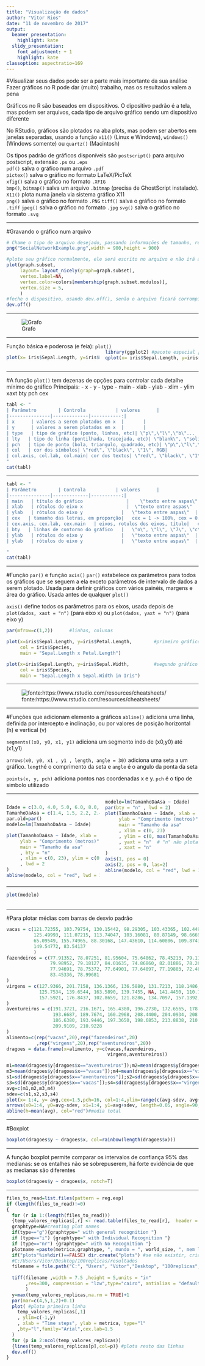 ```yaml
---
title: "Visualização de dados"
author: "Vitor Rios"
date: "11 de novembro de 2017"
output:
  beamer_presentation:
    highlight: kate
  slidy_presentation:
    font_adjustment: + 1
    highlight: kate
classoption: aspectratio=169
---
```

#Visualizar seus dados pode ser a parte mais importante da  sua análise
Fazer gráficos no R pode dar (muito) trabalho, mas os resultados valem a pena  

Gráficos no R são baseados em dispositivos. O dipositivo padrão é a tela, mas podem ser arquivos, cada tipo de arquivo gráfico sendo um dispositivo diferente

No RStudio, gráficos são plotados na aba plots, mas podem ser abertos em janelas separadas, usando a função `x11()` (Linux e Windows), `windows()` (Windows somente) ou `quartz()` (Macintosh)


Os tipos padrão de gráficos disponíveis são
`postscript()` para arquivo postscript, extensão `.ps` ou `.eps`  
`pdf()` salva o gráfico num arquivo `.pdf`  
`pictex()` salva o gráfico no formato LaTeX/PicTeX  
`xfig()` salva o gráfico no formato `.XFIG`  
`bmp()`, `bitmap()` salva um arquivo `.bitmap` (precisa de GhostScript instalado).  
`X11()` plota numa janela via sistema gráfico X11  
`png()` salva o gráfico no formato `.PNG`
`tiff()` salva o gráfico no formato `.tiff` 
`jpeg()` salva o gráfico no formato `.jpg` 
`svg()` salva o gráfico no formato `.svg`  
<style>
  .col2 {
    columns: 2 200px;         /* number of columns and width in pixels*/
    -webkit-columns: 2 200px; /* chrome, safari */
    -moz-columns: 2 200px;    /* firefox */
  }
  .col3 {
    columns: 3 100px;
    -webkit-columns: 3 100px;
    -moz-columns: 3 100px;
  }
</style>
***
#Gravando o gráfico num arquivo
```r
# Chame o tipo de arquivo desejado, passando informações de tamanho, resolução, tipo de fonte, e nome de arquivo
png("SocialNetworkExample.png",width = 900,height = 900)

#plote seu gráfico normalmente, ele será escrito no arquivo e não irá aparecer na tela
plot(graph.subset,
     layout= layout_nicely(graph=graph.subset),
     vertex.label=NA,
     vertex.color=colors[membership(graph.subset.modulos)],
     vertex.size = 5,
     )
#feche o dispositivo, usando dev.off(), senão o arquivo ficará corrompido
dev.off()
```
***
![Grafo](..//..//figuras/grafo.png)

***

Função básica e poderosa (e feia): `plot()`
<div class="col2">
```r
plot(x= iris$Sepal.Length, y=iris$Petal.Length,col=iris$Species)
```

```r
library(ggplot2) #pacote especial para fazer graficos, com interface mais amigavel
qplot(x= iris$Sepal.Length, y=iris$Petal.Length, color=iris$Species)
```
</div>
***
#A função `plot()` tem dezenas de opções para controlar cada detalhe mínimo do gráfico
Principais:
- x
- y
- type
- main
- xlab
- ylab
- xlim
- ylim
xaxt
bty
pch
cex


```r
tabl <- "  
| Parâmetro        | Controla           | valores      |
|---------------|-------------|-----------:|
| x      | valores a serem plotados em x  |       |
| y      | valores a serem plotados em x  |       |
| type   | tipo de gráfico (ponto, linhas, etc)| \"p\",\"l\",\"b\"... |
| lty   | tipo de linha (pontilhada, tracejada, etc)| \"blank\", \"solid\", \"dashed\", \"dotted\", \"dotdash\", \"longdash\", ou \"twodash\" |
| pch   | tipo de ponto (bola, triangulo, quadrado, etc)| \"p\",\"l\",\"b\"... |
| col   | cor dos símbolos| \"red\", \"black\", \"1\", RGB|
| col.axis, col.lab, col.main| cor dos textos| \"red\", \"black\", \"1\", RGB|
"
cat(tabl)
```

***
```r
tabl <- "  
| Parâmetro        | Controla           | valores      |
|---------------|-------------|-----------:|
| main   | título do gráfico                |    \"texto entre aspas\" |
| xlab   | rótulos do eixo x                |  \"texto entre aspas\"  |
| ylab   | rótulos do eixo y              |   \"texto entre aspas\"  |
| cex   | tamanho das letras, em proporção|   cex = 1 -> 100%, cex = 0.5 ->50%, etc  |
| cex.axis, cex.lab, cex.main   | eixos, rotulos dos eixos, título|   cex.axis = 1 -> 100%, cex.axis = 0.5 ->50%, etc  |
| bty   | linhas de contorno do gráfico   |   \"o\", \"l\", \"7\", \"c\", \"u\",  \"]\", \"n\"  |
| ylab   | rótulos do eixo y              |   \"texto entre aspas\"  |
| ylab   | rótulos do eixo y              |   \"texto entre aspas\"  |

"
cat(tabl)
```

***
#Função `par()` e função `axis()`
`par()` estabelece os parâmetros para todos os gráficos que se seguem a ela exceto parâmetros de intervalo de dados a serem plotado. Usada para definir gráficos com vários painéis, margens e área do gráfico. Usada antes de qualquer `plot()`

`axis()` define todos os parâmetros para os eixos, usada depois de `plot(dados, xaxt = "n")` (para eixo x) ou `plot(dados, yaxt = "n")` (para eixo y) 
```r
par(mfrow=c(1,2))      #linhas, colunas

plot(x=iris$Sepal.Length, y=iris$Petal.Length,        #primeiro gráfico
     col = iris$Species,                          
     main = "Sepal.Length x Petal.Length")     

plot(x=iris$Sepal.Length, y=iris$Sepal.Width,         #segundo gráfico
     col = iris$Species,                          
     main = "Sepal.Length x Sepal.Width in Iris")      
```

***
![fonte:https://www.rstudio.com/resources/cheatsheets/](..//..//figuras/plotAreas.png)

***
#Funções que adicionam elemento a gráficos
`abline()` adiciona uma linha, definida por intercepto e inclinação, ou por valores de posição horizontal (h)  e vertical (v)  


`segments((x0, y0, x1, y1)`  adiciona um segmento indo de (x0,y0) até (x1,y1)  


`arrows(x0, y0, x1 , y1 , length, angle = 30)` adiciona uma seta a um gráfico. `length`é o comprimento da seta e `angle` é o angulo da ponta da seta  


`points(x, y, pch)` adiciona pontos nas coordenadas x e y. `pch` é o tipo de simbolo utilizado  

***
<div class="col2">
```r
Idade = c(3.0, 4.0, 5.0, 6.0, 8.0, 9.0, 10.0, 11.0, 12.0, 14.0, 15.0, 16.0, 17.0)
TamanhoDaAsa = c(1.4, 1.5, 2.2, 2.4, 3.1, 3.2, 3.2, 3.9, 4.1, 4.7, 4.5, 5.2, 5.0)
par.old=par()
modelo=lm(TamanhoDaAsa ~ Idade)
```

```r
plot(TamanhoDaAsa ~ Idade, xlab = "Idade (décadas)",  
     ylab = "Comprimento (metros)",  
     main = "Tamanho da asa"  
     , bty = "n"  
     , xlim = c(0, 23), ylim = c(0, max(TamanhoDaAsa))  
     , lwd = 2  
)  
abline(modelo, col = "red", lwd = 2) 
```

```r
modelo=lm(TamanhoDaAsa ~ Idade)
par(bty = "n" , lwd = 2)
plot(TamanhoDaAsa ~ Idade, xlab = "Idade (décadas)",  
     ylab = "Comprimento (metros)",  
     main = "Tamanho da asa"  
     , xlim = c(0, 23)  
     , ylim = c(0, max(TamanhoDaAsa)) 
     , yaxt = "n"  # "n" não plota o eixo, pois iremos alterá-lo com axis()
     , xaxt = "n"
)  
axis(1, pos = 0)  
axis(2, pos = 0, las=2)  
abline(modelo, col = "red", lwd = 2) 
```
</div>

***
```r
plot(modelo)  
 
```

***
#Para plotar médias com barras de desvio padrão

```r
vacas = c(121.72355, 103.79754, 130.15442, 98.29305, 103.43365, 102.44998,
          125.49993, 111.07215, 113.74047, 103.16081, 80.87149, 98.66692,
          65.09549, 155.74965, 88.30168, 147.43610, 114.60806, 109.87433,
          149.54772, 83.54137
          )
fazendeiros = c(77.91352, 78.07251, 81.95604, 75.64862, 78.45213, 79.11058,
                79.98952, 79.18127, 84.01635, 74.86860, 82.01886, 78.26936,
                77.94691, 78.75372, 77.64901, 77.64097, 77.19803, 72.48175,
                83.45336, 78.99681
)
virgens = c(127.9366, 201.7158, 136.1366, 136.5880, 131.7213, 118.1486, 
            125.7534, 139.6544, 163.5890, 139.7455, NA, 141.4450, 110.7311,
            157.5921, 176.8437, 102.8659, 121.8286, 134.7097, 157.1392, 166.7133
)
aventureiros = c(191.3721, 216.1671, 165.4380, 196.2730, 172.6565, 178.2955,
                 193.6687, 189.7674, 160.2968, 208.4400, 204.0934, 208.1798,
                 186.6380, 193.9446, 197.3650, 198.6853, 213.8838, 210.1881,
                 209.9109, 210.9228
)
alimento=c(rep("vacas",20),rep("fazendeiros",20)
           ,rep("virgens",20),rep("aventureiros",20))
dragoes = data.frame(x=alimento, y=c(vacas,fazendeiros,
                                     virgens,aventureiros))
```

```r
m1=mean(dragoes$y[dragoes$x=="aventureiros"]);m2=mean(dragoes$y[dragoes$x=="fazendeiros"])
m3=mean(dragoes$y[dragoes$x=="vacas"]);m4=mean(dragoes$y[dragoes$x=="virgens"],na.rm = T)
s1=sd(dragoes$y[dragoes$x=="aventureiros"]);s2=sd(dragoes$y[dragoes$x=="fazendeiros"])
s3=sd(dragoes$y[dragoes$x=="vacas"]);s4=sd(dragoes$y[dragoes$x=="virgens"],na.rm = T)
avg=c(m1,m2,m3,m4)
sdev=c(s1,s2,s3,s4)
plot(x= 1:4, y= avg,cex=1.5,pch=16, col=1:4,ylim=range(c(avg-sdev, avg+sdev)))
arrows(x0=1:4, y0=avg-sdev, x1=1:4, y1=avg+sdev, length=0.05, angle=90, code=3)
abline(h=mean(avg), col="red")#media total
```


***
#Boxplot

```r
boxplot(dragoes$y ~ dragoes$x, col=rainbow(length(dragoes$x)))
```

***
A função boxplot permite comparar os intervalos de confiança 95% das medianas: se os entalhes não se sobrepuserem, há forte evidência de que as medianas são diferentes
```r
boxplot(dragoes$y ~ dragoes$x, notch=T)
```

***
```r
files_to_read=list.files(pattern = reg.exp)
if (length(files_to_read)!=0)
{
  for (r in 1:(length(files_to_read)))
  {temp_valores_replicas[,r] <- read.table(files_to_read[r],  header = FALSE)}
  graphtype=NA#creating plot names
  if(type=="g"){graphtype=" with general recognition "}
  if (type=="i") {graphtype=" with Individual Recognition "}
  if (type=="nr") {graphtype=" with No Recognition "}
  plotname =paste(metrica,graphtype, ", mundo = ", world_size, ", mem length = ", as.numeric(mem_length), ", mem modifier = ", as.numeric (modifier),".tiff", sep = "")
  if("plots"%in%dir()==FALSE) dir.create("plots") #se não existir, cria diretorio /plots
  #C:/Users/Vitor/Desktop/100replicas/resultados
  filename = file.path("C:", "Users", "Vitor","Desktop", "100replicas", "resultados", "plots" ,plotname)
  
  tiff(filename ,width = 7.5 ,height = 5,units = "in"
       ,res=300, compression = "lzw",type="cairo", antialias = "default"
       )
  y=max(temp_valores_replicas,na.rm = TRUE)+1
  par(mar=c(4,5,1,2)+0.1)
  plot( #plota primeira linha
    temp_valores_replicas[,1]
    , ylim=c(-1,y)
    , xlab = "Time steps", ylab = metrica, type="l"
    ,bty="l",family="Arial",cex.lab=1.5
  )
  for (p in 2:ncol(temp_valores_replicas))
  {lines(temp_valores_replicas[p],col=p)} #plota resto das linhas
  dev.off()
}
```